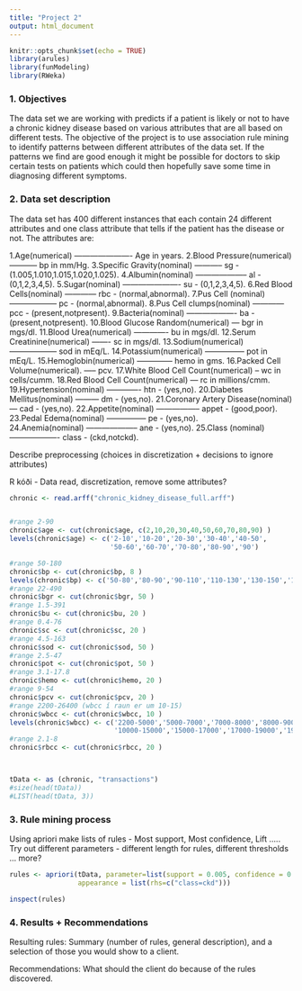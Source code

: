 ```yaml
---
title: "Project 2"
output: html_document
---
```


```r
knitr::opts_chunk$set(echo = TRUE)
library(arules)
library(funModeling)
library(RWeka)
```

### 1. Objectives

The data set we are working with predicts if a patient is likely or not to have a chronic kidney disease based on various attributes that are all based on different tests. The objective of the project is to use association rule mining to identify patterns between different attributes of the data set. If the patterns we find are good enough it might be possible for doctors to skip certain tests on patients which could then hopefully save some time in diagnosing different symptoms. 

### 2. Data set description

The data set has 400 different instances that each contain 24 different attributes and one class attribute that tells if the patient has the disease or not. The attributes are:

1.Age(numerical) ---------------------- Age in years. 
2.Blood Pressure(numerical) ----------- bp in mm/Hg.
3.Specific Gravity(nominal) ----------- sg - (1.005,1.010,1.015,1.020,1.025).
4.Albumin(nominal) -------------------- al - (0,1,2,3,4,5).
5.Sugar(nominal) ---------------------- su - (0,1,2,3,4,5).
6.Red Blood Cells(nominal) ------------ rbc - (normal,abnormal). 
7.Pus Cell (nominal) ------------------ pc - (normal,abnormal).
8.Pus Cell clumps(nominal) ------------ pcc - (present,notpresent). 
9.Bacteria(nominal) ------------------- ba - (present,notpresent). 
10.Blood Glucose Random(numerical)	--- bgr in mgs/dl. 
11.Blood Urea(numerical)	------------- bu in mgs/dl. 
12.Serum Creatinine(numerical)	------- sc in mgs/dl. 
13.Sodium(numerical) ------------------ sod in mEq/L. 
14.Potassium(numerical)	--------------- pot in mEq/L. 
15.Hemoglobin(numerical) -------------- hemo in gms. 
16.Packed Cell Volume(numerical). ----- pcv. 
17.White Blood Cell Count(numerical) -- wc in cells/cumm. 
18.Red Blood Cell Count(numerical)	--- rc in millions/cmm. 
19.Hypertension(nominal)	------------- htn - (yes,no). 
20.Diabetes Mellitus(nominal)	--------- dm - (yes,no). 
21.Coronary Artery Disease(nominal) --- cad - (yes,no). 
22.Appetite(nominal)	----------------- appet - (good,poor). 
23.Pedal Edema(nominal) --------------- pe - (yes,no).	
24.Anemia(nominal) -------------------- ane - (yes,no). 
25.Class (nominal)	------------------- class - (ckd,notckd).

Describe preprocessing (choices in discretization + decisions to ignore attributes)



R kóði - Data read, discretization, remove some attributes?

```r


chronic <- read.arff("chronic_kidney_disease_full.arff")


#range 2-90
chronic$age <- cut(chronic$age, c(2,10,20,30,40,50,60,70,80,90) )
levels(chronic$age) <- c('2-10','10-20','20-30','30-40','40-50',
                         '50-60','60-70','70-80','80-90','90')  

#range 50-180
chronic$bp <- cut(chronic$bp, 8 )
levels(chronic$bp) <- c('50-80','80-90','90-110','110-130','130-150','150-160','160-170','170-180')  
#range 22-490
chronic$bgr <- cut(chronic$bgr, 50 )
#range 1.5-391
chronic$bu <- cut(chronic$bu, 20 )
#range 0.4-76
chronic$sc <- cut(chronic$sc, 20 )
#range 4.5-163
chronic$sod <- cut(chronic$sod, 50 )
#range 2.5-47
chronic$pot <- cut(chronic$pot, 50 )
#range 3.1-17.8
chronic$hemo <- cut(chronic$hemo, 20 )
#range 9-54
chronic$pcv <- cut(chronic$pcv, 20 )
#range 2200-26400 (wbcc í raun er um 10-15)
chronic$wbcc <- cut(chronic$wbcc, 10 )
levels(chronic$wbcc) <- c('2200-5000','5000-7000','7000-8000','8000-9000','9000-10000',
                          '10000-15000','15000-17000','17000-19000','19000-21000','21000+')  
#range 2.1-8
chronic$rbcc <- cut(chronic$rbcc, 20 )



tData <- as (chronic, "transactions")
#size(head(tData))
#LIST(head(tData, 3))

```

### 3. Rule mining process

Using apriori make lists of rules - Most support, Most confidence, Lift .....
Try out different parameters - different length for rules, different thresholds ... more?


```r


rules <- apriori(tData, parameter=list(support = 0.005, confidence = 0.8, minlen=2), 
                 appearance = list(rhs=c("class=ckd")))  

inspect(rules)


```

### 4. Results + Recommendations

Resulting rules: Summary (number of rules, general description), and a selection of those
you would show to a client.

Recommendations: What should the client do because of the rules discovered.



